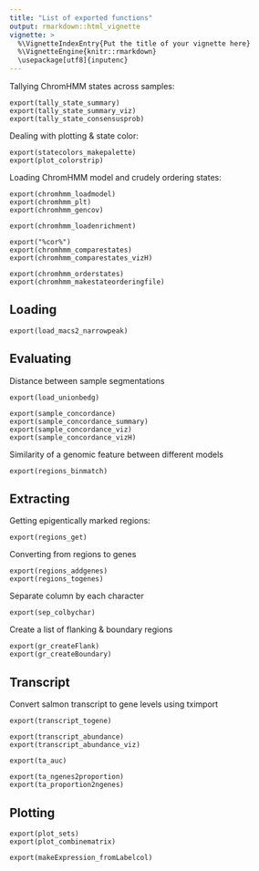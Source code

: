 ```yaml
---
title: "List of exported functions"
output: rmarkdown::html_vignette
vignette: >
  %\VignetteIndexEntry{Put the title of your vignette here}
  %\VignetteEngine{knitr::rmarkdown}
  \usepackage[utf8]{inputenc}
---
```


Tallying ChromHMM states across samples:
```
export(tally_state_summary)
export(tally_state_summary_viz)
export(tally_state_consensusprob)
```

Dealing with plotting & state color:
```
export(statecolors_makepalette)
export(plot_colorstrip)
```

Loading ChromHMM model and crudely ordering states:
```
export(chromhmm_loadmodel)
export(chromhmm_plt)
export(chromhmm_gencov)

export(chromhmm_loadenrichment)

export("%cor%")
export(chromhmm_comparestates)
export(chromhmm_comparestates_vizH)

export(chromhmm_orderstates)
export(chromhmm_makestateorderingfile)
```

## Loading

```
export(load_macs2_narrowpeak)
```

## Evaluating
Distance between sample segmentations
```
export(load_unionbedg)

export(sample_concordance)
export(sample_concordance_summary)
export(sample_concordance_viz)
export(sample_concordance_vizH)
```

Similarity of a genomic feature between different models
```
export(regions_binmatch)
```

## Extracting
Getting epigentically marked regions:
```
export(regions_get)
```

Converting from regions to genes
```
export(regions_addgenes)
export(regions_togenes)
```

Separate column by each character
```
export(sep_colbychar)
```

Create a list of flanking & boundary regions
```
export(gr_createFlank)
export(gr_createBoundary)
```

## Transcript

Convert salmon transcript to gene levels using tximport
```
export(transcript_togene)

export(transcript_abundance)
export(transcript_abundance_viz)

export(ta_auc)

export(ta_ngenes2proportion)
export(ta_proportion2ngenes)
```

## Plotting

```
export(plot_sets)
export(plot_combinematrix)
```

```
export(makeExpression_fromLabelcol)
```
